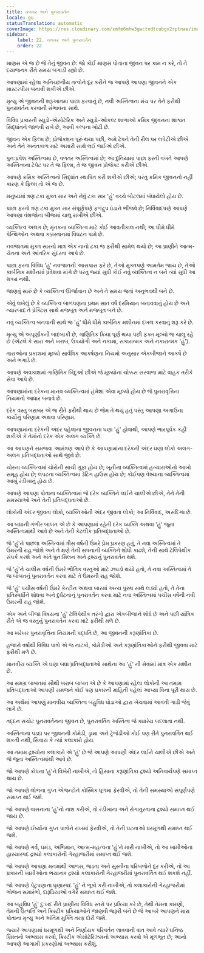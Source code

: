 ```yaml
---
title: વળતર અને પુનરાવર્તન
locale: gu
statusTranslation: automatic
coverImage: https://res.cloudinary.com/xmfm6mhw3gwctndtcubgx2rptnae/image/upload/v1741354419/small_cover_la_gran_rebelion_28716e29d2.webp
sidebar:
    label: 22. વળતર અને પુનરાવર્તન
    order: 22
---
```

માણસ એ જ છે જે તેનું જીવન છે: જો કોઈ માણસ પોતાના જીવન પર કામ ન કરે, તો તે દયાજનક રીતે સમય બગાડી રહ્યો છે.

આપણામાં રહેલા અનિચ્છનીય તત્વોને દૂર કરીને જ આપણે આપણા જીવનને એક માસ્ટરપીસ બનાવી શકીએ છીએ.

મૃત્યુ એ જીવનની શરૂઆતમાં પાછા ફરવાનું છે, નવી અસ્તિત્વના મંચ પર તેને ફરીથી પુનરાવર્તન કરવાની સંભાવના સાથે.

વિવિધ પ્રકારની સ્યુડો-એસોટેરિક અને સ્યુડો-ઓકલ્ટ શાળાઓ ક્રમિક જીવનના શાશ્વત સિદ્ધાંતને જાળવી રાખે છે, આવી કલ્પના ખોટી છે.

જીવન એક ફિલ્મ છે; પ્રોજેક્શન પૂરું થયા પછી, અમે ટેપને તેની રીલ પર લપેટીએ છીએ અને તેને અનંતકાળ માટે અમારી સાથે લઈ જઈએ છીએ.

પુનઃપ્રવેશ અસ્તિત્વમાં છે, વળતર અસ્તિત્વમાં છે; આ દુનિયામાં પાછા ફરતી વખતે આપણે અસ્તિત્વના ટેપેટ પર તે જ ફિલ્મ, તે જ જીવન પ્રોજેક્ટ કરીએ છીએ.

આપણે ક્રમિક અસ્તિત્વનો સિદ્ધાંત સ્થાપિત કરી શકીએ છીએ; પરંતુ ક્રમિક જીવનનો નહીં કારણ કે ફિલ્મ તો એ જ છે.

મનુષ્યમાં ત્રણ ટકા મુક્ત સાર અને નેવું ટકા સાર 'હું' વચ્ચે બોટલમાં બંધાયેલો હોય છે.

પાછા ફરતો ત્રણ ટકા મુક્ત સાર સંપૂર્ણપણે ફળદ્રુપ ઇંડાને ભીંજવે છે; નિર્વિવાદપણે આપણે આપણા વંશજોના બીજમાં ચાલુ રાખીએ છીએ.

વ્યક્તિત્વ અલગ છે; મૃતકના વ્યક્તિત્વ માટે કોઈ આવતીકાલ નથી; આ ધીમે ધીમે પેન્થિઓન અથવા કબ્રસ્તાનમાં વિઘટન પામે છે.

નવજાતમાં મુક્ત સારનો માત્ર એક નાનો ટકા જ ફરીથી સામેલ થયો છે; આ પ્રાણીને આત્મ-ચેતના અને આંતરિક સુંદરતા આપે છે.

પાછા ફરતા વિવિધ 'હું' નવજાતની આસપાસ ફરે છે, તેઓ મુક્તપણે આમતેમ જાય છે, તેઓ કાર્બનિક મશીનમાં પ્રવેશવા માંગે છે પરંતુ જ્યાં સુધી કોઈ નવું વ્યક્તિત્વ ન બને ત્યાં સુધી આ શક્ય નથી.

જાણવું સારું છે કે વ્યક્તિત્વ ઊર્જાવાન છે અને તે સમય જતાં અનુભવથી બને છે.

એવું લખેલું છે કે વ્યક્તિત્વ બાળપણના પ્રથમ સાત વર્ષ દરમિયાન બનાવવાનું હોય છે અને ત્યારબાદ તે પ્રેક્ટિસ સાથે મજબૂત અને મજબૂત બને છે.

નવું વ્યક્તિત્વ બનવાની સાથે જ 'હું' ધીમે ધીમે કાર્બનિક મશીનમાં દખલ કરવાનું શરૂ કરે છે.

મૃત્યુ એ અપૂર્ણાંકની બાદબાકી છે, ગાણિતિક ક્રિયા પૂર્ણ થયા પછી ફક્ત મૂલ્યો જ ચાલુ રહે છે (એટલે ​​કે સારા અને ખરાબ, ઉપયોગી અને નકામા, સકારાત્મક અને નકારાત્મક 'હું').

તારાઓના પ્રકાશમાં મૂલ્યો સાર્વત્રિક આકર્ષણના નિયમો અનુસાર એકબીજાને આકર્ષે છે અને ભગાડે છે.

આપણે અવકાશમાં ગાણિતિક બિંદુઓ છીએ જે મૂલ્યોના ચોક્કસ સરવાળા માટે વાહક તરીકે સેવા આપે છે.

આપણામાંના દરેકના માનવ વ્યક્તિત્વમાં હંમેશા એવા મૂલ્યો હોય છે જે પુનરાવૃત્તિના નિયમનો આધાર બનાવે છે.

દરેક વસ્તુ બરાબર એ જ રીતે ફરીથી થાય છે જેમ તે થયું હતું પરંતુ આપણા અગાઉના કાર્યોનું પરિણામ અથવા પરિણામ.

આપણામાંના દરેકની અંદર પહેલાના જીવનના ઘણા 'હું' હોવાથી, આપણે ભારપૂર્વક કહી શકીએ કે તેમાંનો દરેક એક અલગ વ્યક્તિ છે.

આ આપણને સમજવા આમંત્રણ આપે છે કે આપણામાંના દરેકની અંદર ઘણા લોકો અલગ-અલગ પ્રતિબદ્ધતાઓ સાથે જીવે છે.

ચોરના વ્યક્તિત્વમાં ચોરોની સાચી ગુફા હોય છે; ખૂનીના વ્યક્તિત્વમાં હત્યારાઓનો આખો સમૂહ હોય છે; લંપટના વ્યક્તિત્વમાં ડેટિંગ હાઉસ હોય છે; કોઈપણ વેશ્યાના વ્યક્તિત્વમાં આખું રંડીખાનું હોય છે.

આપણે આપણા પોતાના વ્યક્તિત્વમાં જે દરેક વ્યક્તિને લઈને ચાલીએ છીએ, તેને તેની સમસ્યાઓ અને તેની પ્રતિબદ્ધતાઓ છે.

લોકોની અંદર જીવતા લોકો, વ્યક્તિઓની અંદર જીવતા લોકો; આ નિર્વિવાદ, અસંદિગ્ધ છે.

આ બધાની ગંભીર બાબત એ છે કે આપણામાં રહેતી દરેક વ્યક્તિ અથવા 'હું' જૂના અસ્તિત્વમાંથી આવે છે અને તેની કેટલીક પ્રતિબદ્ધતાઓ છે.

જે 'હું'ને પાછલા અસ્તિત્વમાં ત્રીસ વર્ષની ઉંમરે પ્રેમ પ્રકરણ હતું, તે નવા અસ્તિત્વમાં તે ઉંમરની રાહ જોશે અને તે ક્ષણે તેની સપનાની વ્યક્તિને શોધી કાઢશે, તેની સાથે ટેલિપેથીક સંપર્ક કરશે અને અંતે પુનઃમિલન અને દ્રશ્યનું પુનરાવર્તન થશે.

જે 'હું'ને ચાલીસ વર્ષની ઉંમરે ભૌતિક વસ્તુઓ માટે ઝઘડો થયો હતો, તે નવા અસ્તિત્વમાં તે જ બાબતનું પુનરાવર્તન કરવા માટે તે ઉંમરની રાહ જોશે.

જે 'હું' પચીસ વર્ષની ઉંમરે કેન્ટીન અથવા બારમાં અન્ય પુરુષ સાથે લડ્યો હતો, તે તેના પ્રતિસ્પર્ધીને શોધવા અને દુર્ઘટનાનું પુનરાવર્તન કરવા માટે નવા અસ્તિત્વમાં પચીસ વર્ષની નવી ઉંમરની રાહ જોશે.

એક અને બીજા વિષયના 'હું' ટેલિપેથીક તરંગો દ્વારા એકબીજાને શોધે છે અને પછી યાંત્રિક રીતે એ જ વસ્તુનું પુનરાવર્તન કરવા માટે ફરીથી મળે છે.

આ ખરેખર પુનરાવૃત્તિના નિયમની પદ્ધતિ છે, આ જીવનની કરૂણાંતિકા છે.

હજારો વર્ષોથી વિવિધ પાત્રો એ જ નાટકો, કોમેડીઓ અને કરૂણાંતિકાઓને ફરીથી જીવવા માટે ફરીથી મળે છે.

માનવીય વ્યક્તિ એ ઘણા બધા પ્રતિબદ્ધતાઓ સાથેના આ 'હું' ની સેવામાં માત્ર એક મશીન છે.

આ સમગ્ર બાબતમાં સૌથી ખરાબ બાબત એ છે કે આપણામાં રહેલા લોકોની આ તમામ પ્રતિબદ્ધતાઓ આપણી સમજને કોઈ પણ પ્રકારની માહિતી પહેલાં આપ્યા વિના પૂરી થાય છે.

આ અર્થમાં આપણું માનવીય વ્યક્તિત્વ બહુવિધ ઘોડાઓ દ્વારા ખેંચવામાં આવતી ગાડી જેવું લાગે છે.

તદ્દન સચોટ પુનરાવર્તનના જીવન છે, પુનરાવર્તિત અસ્તિત્વ જે ક્યારેય બદલાતા નથી.

અસ્તિત્વના પડદા પર જીવનની કોમેડી, ડ્રામા અને ટ્રેજેડીઓ કોઈ પણ રીતે પુનરાવર્તિત થઈ શકતી નથી, સિવાય કે ત્યાં કલાકારો હોય.

આ તમામ દ્રશ્યોના કલાકારો એ 'હું' છે જે આપણે આપણી અંદર લઈને ચાલીએ છીએ અને જે જૂના અસ્તિત્વમાંથી આવે છે.

જો આપણે ક્રોધના 'હું'ને વિખેરી નાખીએ, તો હિંસાના કરૂણાંતિકા દ્રશ્યો અનિવાર્યપણે સમાપ્ત થાય છે.

જો આપણે લોભના ગુપ્ત એજન્ટોને કોસ્મિક ધૂળમાં ફેરવીએ, તો તેની સમસ્યાઓ સંપૂર્ણપણે સમાપ્ત થઈ જશે.

જો આપણે વાસનાના 'હું'નો નાશ કરીએ, તો રંડીખાના અને રોગાતુરતાના દ્રશ્યો સમાપ્ત થઈ જાય છે.

જો આપણે ઈર્ષ્યાના ગુપ્ત પાત્રોને રાખમાં ફેરવીએ, તો તેની ઘટનાઓ ધરમૂળથી સમાપ્ત થઈ જશે.

જો આપણે ગર્વ, ઘમંડ, અભિમાન, આત્મ-મહત્વના 'હું'ને મારી નાખીએ, તો આ ખામીઓના હાસ્યાસ્પદ દ્રશ્યો કલાકારોની ગેરહાજરીમાં સમાપ્ત થઈ જશે.

જો આપણે આપણા મનમાંથી આળસ, જડતા અને સુસ્તીના પરિબળોને દૂર કરીએ, તો આ પ્રકારની ખામીઓના ભયાનક દ્રશ્યો કલાકારોની ગેરહાજરીમાં પુનરાવર્તિત થઈ શકશે નહીં.

જો આપણે પેટુપણાના ઘૃણાસ્પદ 'હું' ને ભૂકો કરી નાખીએ, તો કલાકારોની ગેરહાજરીમાં ભોજન સમારંભો, દારૂડિયાઓ વગેરે સમાપ્ત થઈ જશે.

આ બહુવિધ 'હું' દુઃખદ રીતે પ્રાણીના વિવિધ સ્તરો પર પ્રક્રિયા કરે છે, તેથી તેમના કારણો, તેમની ઉત્પત્તિ અને ક્રિસ્ટીક પ્રક્રિયાઓને જાણવી જરૂરી બને છે જે આખરે આપણને મારા પોતાના મૃત્યુ અને અંતિમ મુક્તિ તરફ દોરી જશે.

જ્યારે આપણામાં ધરમૂળથી અને નિર્ણાયક પરિવર્તન લાવવાની વાત આવે ત્યારે ઘનિષ્ઠ ખ્રિસ્તનો અભ્યાસ કરવો, ક્રિસ્ટીક એસોટેરિઝમનો અભ્યાસ કરવો એ મૂળભૂત છે; આનો આપણે આગામી પ્રકરણોમાં અભ્યાસ કરીશું.
